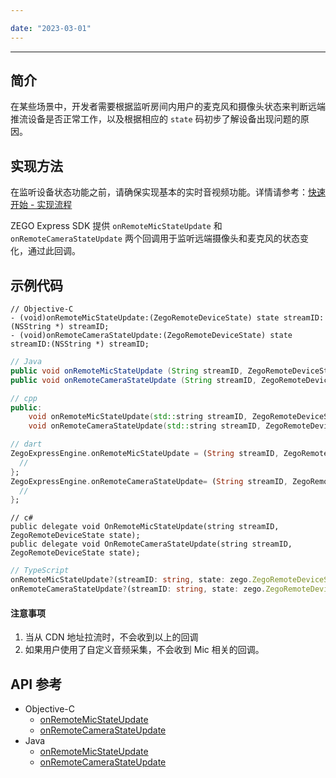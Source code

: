 ```yaml
---

date: "2023-03-01"
---
```


<Title>如何监听房间内用户的麦克风和摄像头状态？</Title>



- - -

## 简介
在某些场景中，开发者需要根据监听房间内用户的麦克风和摄像头状态来判断远端推流设备是否正常工作，以及根据相应的 `state` 码初步了解设备出现问题的原因。

## 实现方法

<Warning title="注意">


在监听设备状态功能之前，请确保实现基本的实时音视频功能。详情请参考：[快速开始 - 实现流程](/real-time-video-android-java/quick-start/implementing-video-call)  

</Warning>



ZEGO Express SDK 提供 `onRemoteMicStateUpdate` 和 `onRemoteCameraStateUpdate` 两个回调用于监听远端摄像头和麦克风的状态变化，通过此回调。

## 示例代码
```objc
// Objective-C
- (void)onRemoteMicStateUpdate:(ZegoRemoteDeviceState) state streamID:(NSString *) streamID;
- (void)onRemoteCameraStateUpdate:(ZegoRemoteDeviceState) state streamID:(NSString *) streamID;
```

```java
// Java
public void onRemoteMicStateUpdate (String streamID, ZegoRemoteDeviceState state);
public void onRemoteCameraStateUpdate (String streamID, ZegoRemoteDeviceState state);
```

```cpp
// cpp
public:
    void onRemoteMicStateUpdate(std::string streamID, ZegoRemoteDeviceState state) override;
    void onRemoteCameraStateUpdate(std::string streamID, ZegoRemoteDeviceState state) override;
```

```dart
// dart
ZegoExpressEngine.onRemoteMicStateUpdate = (String streamID, ZegoRemoteDeviceState state) {
  // 
};
ZegoExpressEngine.onRemoteCameraStateUpdate= (String streamID, ZegoRemoteDeviceState state) {
  // 
};
```

```
// c#
public delegate void OnRemoteMicStateUpdate(string streamID, ZegoRemoteDeviceState state);
public delegate void OnRemoteCameraStateUpdate(string streamID, ZegoRemoteDeviceState state);
```

```TypeScript
// TypeScript
onRemoteMicStateUpdate?(streamID: string, state: zego.ZegoRemoteDeviceState): void
onRemoteCameraStateUpdate?(streamID: string, state: zego.ZegoRemoteDeviceState): void
```

#### 注意事项

<Warning title="注意">


1. 当从 CDN 地址拉流时，不会收到以上的回调
2. 如果用户使用了自定义音频采集，不会收到 Mic 相关的回调。

</Warning>






## API 参考
- Objective-C
    - [onRemoteMicStateUpdate](https://doc-zh.zego.im/article/api?doc=Express_Video_SDK_API~ObjectiveC~protocol~zego-event-handler#on-remote-mic-state-update-stream-id)
    - [onRemoteCameraStateUpdate](https://doc-zh.zego.im/article/api?doc=Express_Video_SDK_API~ObjectiveC~protocol~zego-event-handler#on-remote-camera-state-update-stream-id)
- Java
    - [onRemoteMicStateUpdate](https://doc-zh.zego.im/article/api?doc=Express_Video_SDK_API~Java~class~im-zego-zegoexpress-callback-i-zego-event-handler#on-remote-mic-state-update)
    - [onRemoteCameraStateUpdate](https://doc-zh.zego.im/article/api?doc=Express_Video_SDK_API~Java~class~im-zego-zegoexpress-callback-i-zego-event-handler#on-remote-camera-state-update)
